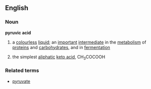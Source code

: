 ==English==
===Noun===
'''pyruvic acid'''
# a [[colourless]] [[liquid]]; an [[important]] [[intermediate]] in the [[metabolism]] of [[protein]]s and [[carbohydrate]]s, and in [[fermentation]]
#{{chemistry}} the simplest [[aliphatic]] [[keto acid]], CH<sub>3</sub>COCOOH
===Related terms===
*[[pyruvate]]